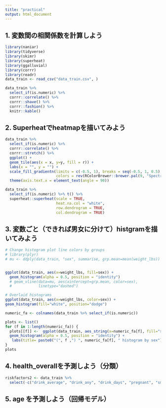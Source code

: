 ```yaml
---
title: "practical"
output: html_document
---
```



## 1. 変数間の相関係数を計算しよう

```r
library(naniar)
library(tidyverse)
library(skimr)
library(superheat)
library(ggalluvial)
library(corrr)
library(readr)
data_train <- read_csv("data_train.csv", )

data_train %>% 
  select_if(is.numeric) %>% 
  corrr::correlate() %>% 
  corrr::shave() %>% 
  corrr::fashion() %>% 
  knitr::kable()
```






## 2. Superheatでheatmapを描いてみよう

```r
data_train %>% 
  select_if(is.numeric) %>% 
  corrr::correlate() %>% 
  corrr::stretch() %>% 
  ggplot() + 
  geom_tile(aes(x = x, y=y, fill = r)) + 
  labs(x = "", y = "") + 
  scale_fill_gradientn(limits = c(-0.5, 1), breaks = seq(-0.5, 1, 0.5), 
                       colors = rev(RColorBrewer::brewer.pal(9, "Spectral")), na.value = "white") + 
  theme(axis.text.x = element_text(angle = 90))
```


```r
data_train %>% 
  select_if(is.numeric) %>% t() %>% 
  superheat::superheat(scale = TRUE, 
                       heat.na.col = "white",
                       row.dendrogram = TRUE,
                       col.dendrogram = TRUE)
```



## 3. 変数ごと（できれば男女に分けて）histgramを描いてみよう

```r
# Change histogram plot line colors by groups
# library(plyr)
# mu <- ddply(data_train, "sex", summarise, grp.mean=mean(weight_lbs))


ggplot(data_train, aes(x=weight_lbs, fill=sex)) +
  geom_histogram(alpha = 0.5, position = "identity")
  # geom_vline(data=mu, aes(xintercept=grp.mean, color=sex),
  #            linetype="dashed")

# Overlaid histograms
ggplot(data_train, aes(x=weight_lbs, color=sex)) +
geom_histogram(fill="white", position="dodge")
```


```r
numeric_fa <- colnames(data_train %>% select_if(is.numeric))

plots <- list()
for (f in 1:length(numeric_fa)) {
  plots[[f]] <-  ggplot(data_train, aes_string(x=numeric_fa[f], fill="sex")) +
  geom_histogram(alpha = 0.5, position = "identity") + 
   labs(title= paste0("(", f ,") ", numeric_fa[f], " histogram by sex"))
}
plots
```


## 4. health_overallを予測しよう（分類）


```r
riskfactors2 <- data_train %>% 
  select(-c("drink_average", "drink_any", "drink_days", "pregnant", "smoke_days", "smoke_stop", "smoke_last"))
```



## 5. age を予測しよう（回帰モデル）


```r

```

